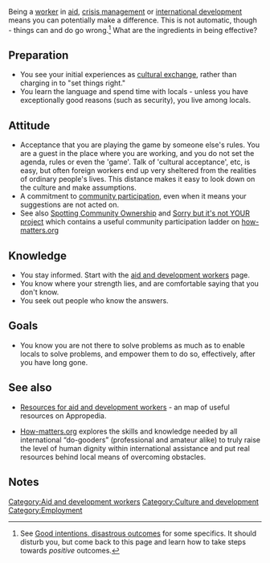 Being a [[Aid and development workers|worker]] in [[aid]], [[crisis management]] or [[international development]] means you can potentially make a difference. This is not automatic, though - things can and do go wrong.<ref>See [[Good intentions, disastrous outcomes]] for some specifics. It should disturb you, but come back to this page and learn how to take steps towards ''positive'' outcomes.</ref> What are the ingredients in being effective?

== Preparation ==

* You see your initial experiences as [[cultural exchange]], rather than charging in to "set things right."
* You learn the language and spend time with locals - unless you have exceptionally good reasons (such as security), you live among locals.

== Attitude ==

* Acceptance that you are playing the game by someone else's rules. You are a guest in the place where you are working, and you do not set the agenda, rules or even the 'game'. Talk of 'cultural acceptance', etc, is easy, but often foreign workers end up very sheltered from the realities of ordinary people's lives. This distance makes it easy to look down on the culture and make assumptions.
* A commitment to [[community participation]], even when it means your suggestions are not acted on.
*See also [http://www.how-matters.org/2010/09/13/spotting-community-ownership/ Spotting Community Ownership] and [http://www.how-matters.org/2011/04/27/not-your-project/ Sorry but it's not YOUR project] which contains a useful community participation ladder on [http://www.how-matters.org how-matters.org]

== Knowledge ==

* You stay informed. Start with the [[aid and development workers]] page.
* You know where your strength lies, and are comfortable saying that you don't know.
* You seek out people who know the answers.

== Goals ==

* You know you are not there to solve problems as much as to enable locals to solve problems, and empower them to do so, effectively, after you have long gone.

== See also ==

* [[Resources for aid and development workers]] - an map of useful resources on Appropedia.

* [http://www.how-matters.org/ How-matters.org] explores the skills and knowledge needed by all international “do-gooders” (professional and amateur alike) to truly raise the level of human dignity within international assistance and put real resources behind local means of overcoming obstacles.

== Notes ==
<small><references/></small>


[[Category:Aid and development workers]]
[[Category:Culture and development]]
[[Category:Employment]]